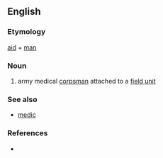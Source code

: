 ==English==

===Etymology===
[[aid]] + [[man]]

===Noun===
{{en-noun|aidmen}}

# army medical [[corpsman]] attached to a [[field unit]]

===See also===
* [[medic]]

===References===
* {{R:Websters}}